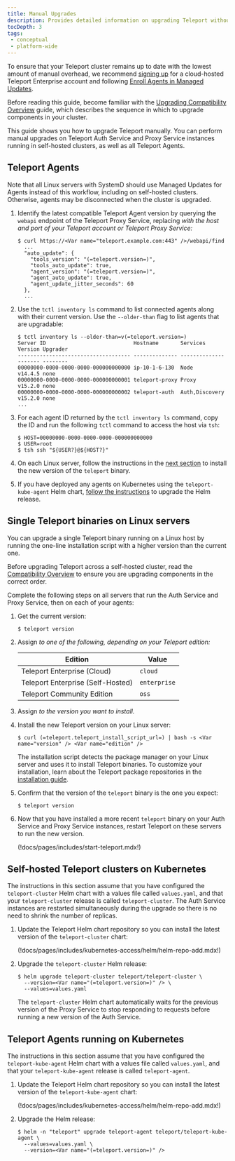 ```yaml
---
title: Manual Upgrades
description: Provides detailed information on upgrading Teleport without Managed Updates.
tocDepth: 3
tags:
 - conceptual
 - platform-wide
---
```


To ensure that your Teleport cluster remains up to date with the lowest amount
of manual overhead, we recommend [signing up](https://goteleport.com/signup) for
a cloud-hosted Teleport Enterprise account and following [Enroll Agents in
Managed Updates](./agent-managed-updates/agent-managed-updates.mdx).

Before reading this guide, become familiar with the [Upgrading Compatibility
Overview](./overview.mdx) guide, which describes the sequence in which to
upgrade components in your cluster.

This guide shows you how to upgrade Teleport manually. You can perform manual
upgrades on Teleport Auth Service and Proxy Service instances running in
self-hosted clusters, as well as all Teleport Agents.

## Teleport Agents

Note that all Linux servers with SystemD should use Managed Updates for Agents
instead of this workflow, including on self-hosted clusters. Otherwise, agents
may be disconnected when the cluster is upgraded.

1. Identify the latest compatible Teleport Agent version by querying the
   `webapi` endpoint of the Teleport Proxy Service, replacing 
   <Var name="teleport.example.com:443" /> with the host and port of your
   Teleport account or Teleport Proxy Service:

   ```code
   $ curl https://<Var name="teleport.example.com:443" />/webapi/find
     ...
     "auto_update": {
       "tools_version": "(=teleport.version=)",
       "tools_auto_update": true,
       "agent_version": "(=teleport.version=)",
       "agent_auto_update": true,
       "agent_update_jitter_seconds": 60
     },
     ...
   ```

1. Use the `tctl inventory ls` command to list connected agents along with their
   current version. Use the `--older-than` flag to list agents that are
   upgradable:

   ```code
   $ tctl inventory ls --older-than=v(=teleport.version=)
   Server ID                            Hostname       Services       Version Upgrader
   ------------------------------------ -------------- -------------- ------- --------
   00000000-0000-0000-0000-000000000000 ip-10-1-6-130  Node           v14.4.5 none
   00000000-0000-0000-0000-000000000001 teleport-proxy Proxy          v15.2.0 none
   00000000-0000-0000-0000-000000000002 teleport-auth  Auth,Discovery v15.2.0 none
   ...
   ```

1. For each agent ID returned by the `tctl inventory ls` command, copy the ID
   and run the following `tctl` command to access the host via `tsh`:

   ```code
   $ HOST=00000000-0000-0000-0000-000000000000
   $ USER=root
   $ tsh ssh "${USER?}@${HOST?}"
   ```

1. On each Linux server, follow the instructions in the [next
   section](#single-teleport-binaries-on-linux-servers) to install the new
   version of the `teleport` binary.

1. If you have deployed any agents on Kubernetes using the `teleport-kube-agent`
   Helm chart, [follow the instructions](#teleport-agents-running-on-kubernetes)
   to upgrade the Helm release.

## Single Teleport binaries on Linux servers

You can upgrade a single Teleport binary running on a Linux host by running the
one-line installation script with a higher version than the current one.

Before upgrading Teleport across a self-hosted cluster, read the [Compatibility
Overview](./overview.mdx) to ensure you are upgrading components in
the correct order.

Complete the following steps on all servers that run the Auth Service and Proxy
Service, then on each of your agents:

1. Get the current version:

   ```code
   $ teleport version
   ```

1. Assign <Var name="edition" /> to one of the following, depending on your
   Teleport edition:

   | Edition                           | Value        |
   |-----------------------------------|--------------|
   | Teleport Enterprise (Cloud)       | `cloud`      |
   | Teleport Enterprise (Self-Hosted) | `enterprise` |
   | Teleport Community Edition        | `oss`        |

1. Assign <Var name="version" /> to the version you want to install.

1. Install the new Teleport version on your Linux server:

   ```code
   $ curl (=teleport.teleport_install_script_url=) | bash -s <Var name="version" /> <Var name="edition" />
   ```

   The installation script detects the package manager on your Linux server and
   uses it to install Teleport binaries. To customize your installation, learn
   about the Teleport package repositories in the [installation
   guide](../installation/linux.mdx).

1. Confirm that the version of the `teleport` binary is the one you expect:

   ```code
   $ teleport version
   ```

1. Now that you have installed a more recent `teleport` binary on your Auth
   Service and Proxy Service instances, restart Teleport on these servers to run
   the new version.

   (!docs/pages/includes/start-teleport.mdx!)

## Self-hosted Teleport clusters on Kubernetes

The instructions in this section assume that you have configured the
`teleport-cluster` Helm chart with a values file called `values.yaml`, and that
your `teleport-cluster` release is called `teleport-cluster`. The Auth Service instances
are restarted simultaneously during the upgrade so there is no need to shrink 
the number of replicas.

1. Update the Teleport Helm chart repository so you can install the latest
   version of the `teleport-cluster` chart:

   (!docs/pages/includes/kubernetes-access/helm/helm-repo-add.mdx!)

1. Upgrade the `teleport-cluster` Helm release:

   ```code
   $ helm upgrade teleport-cluster teleport/teleport-cluster \
     --version=<Var name="(=teleport.version=)" /> \
     --values=values.yaml
   ```

   The `teleport-cluster` Helm chart automatically waits for the previous
   version of the Proxy Service to stop responding to requests before running a
   new version of the Auth Service.

## Teleport Agents running on Kubernetes

The instructions in this section assume that you have configured the
`teleport-kube-agent` Helm chart with a values file called `values.yaml`, and
that your `teleport-kube-agent` release is called `teleport-agent`.

1. Update the Teleport Helm chart repository so you can install the latest
   version of the `teleport-kube-agent` chart:

   (!docs/pages/includes/kubernetes-access/helm/helm-repo-add.mdx!)

1. Upgrade the Helm release:

   ```code
   $ helm -n "teleport" upgrade teleport-agent teleport/teleport-kube-agent \
     --values=values.yaml \
     --version=<Var name="(=teleport.version=)" />
   ```

